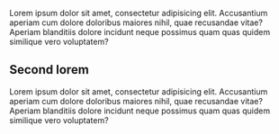 
<ContentBlock>

  Lorem ipsum dolor sit amet, consectetur adipisicing elit. Accusantium aperiam cum dolore doloribus maiores nihil, quae recusandae vitae? Aperiam blanditiis dolore incidunt neque possimus quam quas quidem similique vero voluptatem?

</ContentBlock>

<ContentBlock>

  ## Second lorem

  Lorem ipsum dolor sit amet, consectetur adipisicing elit. Accusantium aperiam cum dolore doloribus maiores nihil, quae recusandae vitae? Aperiam blanditiis dolore incidunt neque possimus quam quas quidem similique vero voluptatem?

</ContentBlock>

